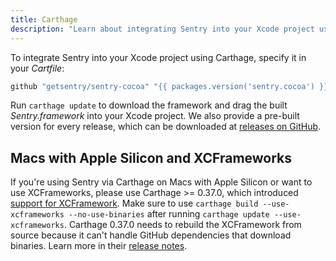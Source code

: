 ```yaml
---
title: Carthage
description: "Learn about integrating Sentry into your Xcode project using Carthage."
---
```


To integrate Sentry into your Xcode project using Carthage, specify it in your _Cartfile_:

```ruby
github "getsentry/sentry-cocoa" "{{ packages.version('sentry.cocoa') }}"
```

Run `carthage update` to download the framework and drag the built _Sentry.framework_ into your Xcode project. We also provide a pre-built version for every release, which can be downloaded at [releases on GitHub](https://github.com/getsentry/sentry-cocoa/releases).

## Macs with Apple Silicon and XCFrameworks
If you're using Sentry via Carthage on Macs with Apple Silicon or want to use XCFrameworks, please use Carthage >= 0.37.0, which introduced [support for XCFramework](https://github.com/Carthage/Carthage/releases/tag/0.37.0). Make sure to use `carthage build --use-xcframeworks --no-use-binaries` after running `carthage update --use-xcframeworks`. Carthage 0.37.0 needs to rebuild the XCFramework from source because it can't handle GitHub dependencies that download binaries. Learn more in their [release notes](https://github.com/Carthage/Carthage/releases/tag/0.37.0).
